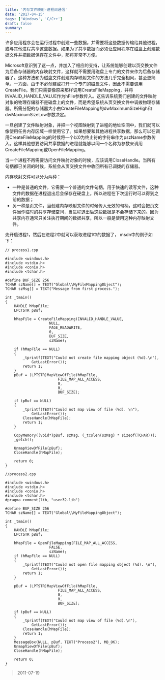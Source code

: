 ```yaml
---
title: '内存文件映射-进程间通信'
date: '2017-04-15'
tags: ['Windows', 'C/C++']
draft: false
summary: 
---
```


许多应用程序会在运行过程中创建一些数据，并需要将这些数据传输给其他进程，或与其他进程共享这些数据。如果为了共享数据而必须让应用程序在磁盘上创建数据文件并把数据保存在文件中，那将非常不方便。

Microsoft意识到了这一点，并加入了相应的支持，让系统能够创建以页交换文件为后备存储器的内存映射文件，这样就不需要用磁盘上专门的文件来作为后备存储器了。这种方法和为磁盘文件创建内存映射文件的方法几乎完全相同，甚至更简单。一方面，由于不必创建或打开一个专门的磁盘文件，因此不需要调用CreateFile。我们只需要像原来那样调用CreateFileMapping，并将INVALID_HANDLE_VALUE作为hFile参数传入。这告诉系统我们创建的文件映射对象的物理存储器不是磁盘上的文件，而是希望系统从页交换文件中调拨物理存储器。所需分配的存储器大小由CreateFileMapping的dwMaximumSizeHigh和dwMaxinumSizeLow参数决定。

一旦创建了文件映射对象，并把一个视图映射到了进程的地址空间中，我们就可以像使用任务内存区域一样使用它了。如果想要和其他进程共享数据，那么可以在调用CreateFileMapping的时候将一个以0为终止符的字符串作为pszName参数传入。这样其他想要访问共享数据的进程就能够以同一个名称为参数来调用CreateFileMapping或OpenFileMapping。

当一个进程不再需要访问文件映射对象的时候，应该调用CloseHandle。当所有句柄都已关闭的时候，系统会从页交换文件中收回所有已调拨的存储器。

内存映射文件可以分为两种：
* 一种是普通的文件，它需要一个普通的文件句柄，用于快速的读写文件，这种文件的数据在进程退出后会保存在硬盘上，所以进程在下次运行时可以得到之前的数据；
* 另一种是页文件，当创建内存映射文件的时候传入无效的句柄，这时会把页文件当作临时的共享存储空间，当进程退出后这些数据是不会存储下来的。因为共享内存通常只关注执行期间的数据共享，所以一般是使用这种内存映射文件。

先开启进程1，然后在进程2中就可以获取进程1中的数据了， msdn中的例子如下：
```
// process1.cpp

#include <windows.h>
#include <stdio.h>
#include <conio.h>
#include <tchar.h>

#define BUF_SIZE 256
TCHAR szName[] = TEXT("Global\\MyFileMappingObject");
TCHAR szMsg[] = TEXT("Message from first process.");

int _tmain()
{
	HANDLE hMapFile;
	LPCTSTR pBuf;

	hMapFile = CreateFileMapping(INVALID_HANDLE_VALUE,
					NULL,
					PAGE_READWRITE,
					0,
					BUF_SIZE,
					szName);

	if (hMapFile == NULL)
	{
		_tprintf(TEXT("Could not create file mapping object (%d).\n"),
			GetLastError());
		return 1;
	}
	pBuf = (LPTSTR)MapViewOfFile(hMapFile,
						FILE_MAP_ALL_ACCESS,
						0,
						0,
						BUF_SIZE);

	if (pBuf == NULL)
	{
		_tprintf(TEXT("Could not map view of file (%d). \n"),
			GetLastError());
		CloseHandle(hMapFile);
		return 1;
	}

	CopyMemory((void*)pBuf, szMsg, (_tcslen(szMsg) * sizeof(TCHAR)));
	_getch();

	UnmapViewOfFile(pBuf);
	CloseHandle(hMapFile);

	return 0;
}
```
```
//process2.cpp

#include <windows.h>
#include <stdio.h>
#include <conio.h>
#include <tchar.h>
#pragma comment(lib, "user32.lib")

#define BUF_SIZE 256
TCHAR szName[] = TEXT("Global\\MyFileMappingObject");

int _tmain()
{
	HANDLE hMapFile;
	LPCTSTR pBuf;

	hMapFile = OpenFileMapping(FILE_MAP_ALL_ACCESS,
					FALSE,
					szName);
	if (hMapFile == NULL)
	{
		_tprintf(TEXT("Could not open file mapping object (%d). \n"),
			GetLastError());
		return 1;
	}

	pBuf = (LPTSTR)MapViewOfFile(hMapFile,
						FILE_MAP_ALL_ACCESS,
						0,
						0,
						BUF_SIZE);

	if (pBuf == NULL)
	{
		_tprintf(TEXT("Could not map view of file (%d).\n"),
			GetLastError());
		CloseHandle(hMapFile);
		return 1;
	}
	MessageBox(NULL, pBuf, TEXT("Process2"), MB_OK);
	UnmapViewOfFile(pBuf);
	CloseHandle(hMapFile);

	return 0;
}
```

> 2011-07-19